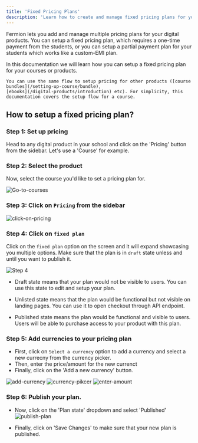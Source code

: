 ```yaml
---
title: 'Fixed Pricing Plans'
description: 'Learn how to create and manage fixed pricing plans for your courses or digital products.'
---
```


Fermion lets you add and manage multiple pricing plans for your digital products. You can setup a fixed pricing plan, which requires a one-time payment from the students, or you can setup a partial payment plan for your students which works like a custom-EMI plan.

In this documentation we will learn how you can setup a fixed pricing plan for your courses or products.

<Warning>

    You can use the same flow to setup pricing for other products ([course bundles](/setting-up-course/bundle),
    [ebooks](/digital-products/introduction) etc). For simplicity, this documentation covers the setup flow for a course.

</Warning>

## How to setup a fixed pricing plan?

### Step 1: Set up pricing
Head to any digital product in your school and click on the 'Pricing' button from the sidebar. Let's use a 'Course' for example.

### Step 2: Select the product
Now, select the course you'd like to set a pricing plan for.

![Go-to-courses](https://67d6ad5ef66ee0901532fd2f.storage.fermion.app/public-uncached/object-store-public-files/uploads/22-09-2025/seelen-ui_0uFFhpQpHK.ahxjqq.png)

### Step 3: Click on `Pricing` from the sidebar

![click-on-pricing](https://67d6ad5ef66ee0901532fd2f.storage.fermion.app/public-uncached/object-store-public-files/uploads/22-09-2025/seelen-ui_iZRoi9ZbKD.huxham.png)

### Step 4: Click on `fixed plan`

Click on the `fixed plan` option on the screen and it will expand showcasing you multiple options. Make sure that the plan is in `draft` state unless and until you want to publish it.

![Step 4](https://67d6ad5ef66ee0901532fd2f.storage.fermion.app/public-uncached/object-store-public-files/uploads/22-09-2025/seelen-ui_yY3FrMw33b.mfmhjv.png)

-   Draft state means that your plan would not be visible to users. You can use this state to edit and setup your plan.

-   Unlisted state means that the plan would be functional but not visible on landing pages. You can use it to open checkout through API endpoint.

-   Published state means the plan would be functional and visible to users. Users will be able to purchase access to your product with this plan.

### Step 5: Add currencies to your pricing plan

- First, click on `Select a currency` option to add a currency and select a new currecny from the currency picker.
- Then, enter the price/amount for the new currenct
- Finally, click on the 'Add a new currency' button.

![add-currency](https://67d6ad5ef66ee0901532fd2f.storage.fermion.app/public-uncached/object-store-public-files/uploads/22-09-2025/seelen-ui_EQoMqgFSun.ntoqdv.png)
![currency-pikcer](https://67d6ad5ef66ee0901532fd2f.storage.fermion.app/public-uncached/object-store-public-files/uploads/22-09-2025/comet_KXzAkvTKG7.ljglsd.png)
![enter-amount](https://67d6ad5ef66ee0901532fd2f.storage.fermion.app/public-uncached/object-store-public-files/uploads/22-09-2025/comet_fVpOGsEjgU.tcesrw.png)

### Step 6: Publish your plan.
- Now, click on the 'Plan state' dropdown and select 'Published'
![publish-plan](https://67d6ad5ef66ee0901532fd2f.storage.fermion.app/public-uncached/object-store-public-files/uploads/22-09-2025/seelen-ui_h8jyUt8vE2.lorzkm.png)

- Finally, click on 'Save Changes' to make sure that your new plan is published.


<br />




